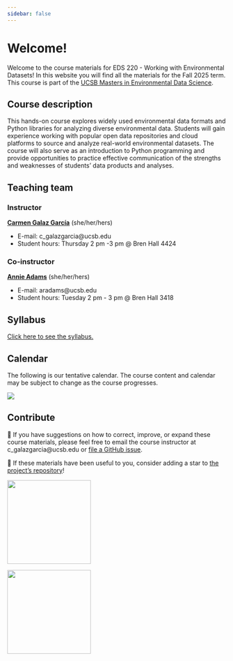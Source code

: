```yaml
---
sidebar: false
---
```


# Welcome!

Welcome to the course materials for EDS 220 - Working with Environmental Datasets! In this website you will find all the materials for the Fall 2025 term. This course is part of the [UCSB Masters in Environmental Data Science](https://bren.ucsb.edu/masters-programs/master-environmental-data-science).

## Course description
This hands-on course explores widely used environmental data formats and Python libraries for analyzing diverse environmental data. Students will gain experience working with popular open data repositories and cloud platforms to source and analyze real-world environmental datasets. The course will also serve as an introduction to Python programming and provide opportunities to practice effective communication of the strengths and weaknesses of students' data products and analyses.

## Teaching team 

::: {.grid}

::: {.g-col-6}
### Instructor
[**Carmen Galaz García**](https://bren.ucsb.edu/people/carmen-galaz-garcia-0) (she/her/hers)

- E-mail: c_galazgarcia@ucsb.edu
- Student hours: Thursday 2 pm -3 pm @ Bren Hall 4424

:::
  
::: {.g-col-6}
### Co-instructor
[**Annie Adams**](https://bren.ucsb.edu/people/annie-adams) (she/her/hers)

- E-mail: aradams@ucsb.edu
- Student hours: Tuesday  2 pm - 3 pm  @ Bren Hall 3418
:::  
::: 

## Syllabus

[Click here to see the syllabus.](https://docs.google.com/document/d/14dcg7u3n1rEz-fReZcO8Gnddk3hEGi8u4DKTroWdonU/edit?usp=share_link){target="_blank"}  

## Calendar
The following is our tentative calendar. The course content and calendar may be subject to change as the course progresses. 

![](/index-images/calendar.png)

## Contribute
📝 If you have suggestions on how to correct, improve, or expand these course materials, please feel free to email the course instructor at c_galazgarcia@ucsb.edu or [file a GitHub issue](https://github.com/MEDS-eds-220/MEDS-eds-220-course/issues). 

🌟 If these materials have been useful to you, consider adding a star to [the project's repository](https://github.com/MEDS-eds-220/MEDS-eds-220-course/){target="_blank"}!



::: {layout-ncol=2}
![](/index-images/meds-hex.png){fig-align="center" width=2in}

![](/index-images/hex-220-white.png){fig-align="center" width=2in}
:::